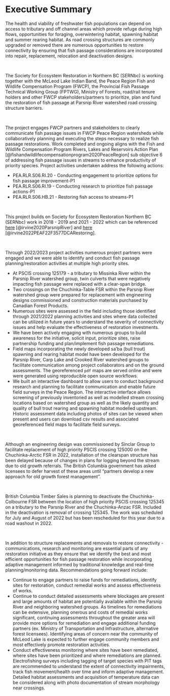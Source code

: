

# Executive Summary {-}

The health and viability of freshwater fish populations can depend on access to tributary and off channel areas which provide refuge during high flows, opportunities for foraging, overwintering habitat, spawning habitat and summer rearing habitat. As road crossing structures are commonly upgraded or removed there are numerous opportunities to restore connectivity by ensuring that fish passage considerations are incorporated into repair, replacement, relocation and deactivation designs. 

<br>

The Society for Ecosystem Restoration in Northern BC (SERNbc) is working together with the McLeod Lake Indian Band, the Peace Region Fish and Wildlife Compensation Program (FWCP), the Provincial Fish Passage Technical Working Group (FPTWG), Ministry of Forests, road/rail tenure holders and other FWCP stakeholders/partners to prioritize, plan and fund the restoration of fish passage at Parsnip River watershed road crossing structure barriers. 

<br>

The project engages FWCP partners and stakeholders to clearly communicate fish passage issues in FWCP Peace Region watersheds while collaboratively planning and executing the steps necessary to realize fish passage restorations. Work completed and ongoing aligns with the Fish and Wildlife Compensation Program Rivers, Lakes and Reservoirs Action Plan [@fishandwildlifecompensationprogram2020PeaceRegion] sub objective 6 of addressing fish passage issues in streams to enhance productivity of priority species.  Project activities undertaken address the following actions:

  * PEA.RLR.S06.RI.20 - Conducting engagement to prioritize options for fish passage improvement-P1 
  * PEA.RLR.S06.RI.19 - Conducting research to prioritize fish passage actions-P1
  * PEA.RLR.S06.HB.21 - Restoring fish access to streams-P1
  
<br>


This project builds on Society for Ecosystem Restoration Northern BC (SERNbc) work in 2018 - 2019 and 2021 - 2022 which can be referenced [here](https://newgraphenvironment.github.io/Parsnip_Fish_Passage/) [@irvine2020ParsnipRiver] and [here](https://newgraphenvironment.github.io/fish_passage_parsnip_2021_reporting/) [@irvine2022PEAF22F3577DCARestoring]. 

<br>

Through 2022/2023 project activities numerous project partners were engaged and we were able to identify and conduct fish passage planning/restoration activities at multiple high priority sites. 

- At PSCIS crossing 125179 - a tributary to Missinka River within the Parsnip River watershed group, twin culverts that were negatively impacting fish passage were replaced with a clear-span bridge.  
- Two crossings on the Chuchinka-Table FSR within the Parsnip River watershed group were prepared for replacement with engineering designs commissioned and construction materials purchased by Canadian Forest Products.
- Numerous sites were assessed in the field including those identified through 2021/2022 planning activities and sites where data collected can be utilized in future years to understand the severity of connectivity issues and help evaluate the effectiveness of restoration investments. 
- We have been actively engaging with numerous groups to build awareness for the initiative, solicit input, prioritize sites, raise partnership funding and plan/implement fish passage remediations.
- Field maps incorporating the newly developed sa'ba (bull trout) spawning and rearing habitat model have been developed for the Parsnip River, Carp Lake and Crooked River watershed groups to facilitate communication among project collaborators and on the ground assessments. The georeferenced  `pdf` maps are served online and were were generated using reproducible open source workflows.
- We built an interactive dashboard to allow users to conduct background research and planning to facilitate communication and enable future field surveys in the Peace Region. The interactive interface allows screening of previously inventoried as well as modelled stream crossing locations based on watershed group as well as the likely quantity and quality of bull trout rearing and spawning habitat modelled upstream. Historic assessment data including photos of sites can be viewed when present and users can download csv results and associated georeferenced field maps to facilitate field surveys.

<br>

Although an engineering design was commissioned by Sinclar Group to facilitate replacement of high priority PSCIS crossing 125000 on the Chuchinka-Arctic FSR in 2022, installation of the clearspan structure has been delayed because of changes in plans for logging beyond the stream due to old growth referrals. The British Columbia government has asked licensees to defer harvest of these areas until "partners develop a new approach for old growth forest management". 

<br>

British Columbia Timber Sales is planning to deactivate the Chuchinka-Colbourne FSR between the location of high priority PSCIS crossing 125345 on a tributary to the Parsnip River and the Chuchinka-Anzac FSR. Included in the deactivation is removal of crossing 125345.  The work was scheduled for July and August of 2022 but has been rescheduled for this year due to a road washout in 2022. 

<br>

In addition to structure replacements and removals to restore connectivity - communications, research and monitoring are essential parts of any restoration initiative as they ensure that we identify the best and most efficient opportunities for fish passage restoration while incorporating adaptive management informed by traditional knowledge and real-time planning/monitoring data. Recommendations going forward include:

- Continue to engage partners to raise funds for remediations, identify sites for restoration, conduct remedial works and assess effectiveness of works. 
- Continue to conduct detailed assessments where blockages are present and large amounts of habitat are potentially available within the Parsnip River and neighboring watershed groups.  As timelines for remediations can be extensive, planning onerous and costs of remedial works significant, continuing assessments throughout the greater area will provide more options for remediation and engage additional funding partners (ex. Ministry of Transportation and Infrastructure, alternative forest licensees). Identifying areas of concern near the community of McLeod Lake is expected to further engage community members and most effectively promote restoration activities.
- Conduct effectiveness monitoring where sites have been remediated, where sites have been prioritized and where remediations are planned. Electrofishing surveys including tagging of target species with PIT tags are recommended to understand the extent of connectivity impairments, track fish movement/health over time and inform adaptive management. Detailed habitat assessments and acquisition of temperature data can be considered along with photo documentation of stream morphology near crossings. 
 





